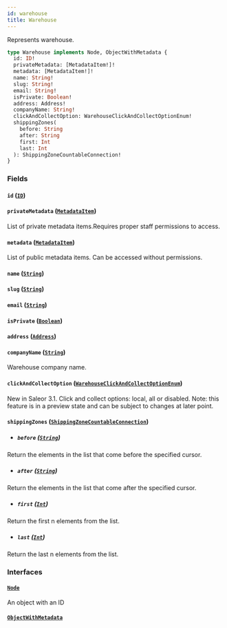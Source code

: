 ```yaml
---
id: warehouse
title: Warehouse
---
```


Represents warehouse.

```graphql
type Warehouse implements Node, ObjectWithMetadata {
  id: ID!
  privateMetadata: [MetadataItem!]!
  metadata: [MetadataItem!]!
  name: String!
  slug: String!
  email: String!
  isPrivate: Boolean!
  address: Address!
  companyName: String!
  clickAndCollectOption: WarehouseClickAndCollectOptionEnum!
  shippingZones(
    before: String
    after: String
    first: Int
    last: Int
  ): ShippingZoneCountableConnection!
}
```

### Fields

#### `id` ([`ID`](../../../developer/api-reference/scalars/id))

#### `privateMetadata` ([`MetadataItem`](../../../developer/api-reference/objects/metadata-item))

List of private metadata items.Requires proper staff permissions to access.

#### `metadata` ([`MetadataItem`](../../../developer/api-reference/objects/metadata-item))

List of public metadata items. Can be accessed without permissions.

#### `name` ([`String`](../../../developer/api-reference/scalars/string))

#### `slug` ([`String`](../../../developer/api-reference/scalars/string))

#### `email` ([`String`](../../../developer/api-reference/scalars/string))

#### `isPrivate` ([`Boolean`](../../../developer/api-reference/scalars/boolean))

#### `address` ([`Address`](../../../developer/api-reference/objects/address))

#### `companyName` ([`String`](../../../developer/api-reference/scalars/string))

Warehouse company name.

#### `clickAndCollectOption` ([`WarehouseClickAndCollectOptionEnum`](../../../developer/api-reference/enums/warehouse-click-and-collect-option-enum))

New in Saleor 3.1. Click and collect options: local, all or disabled. Note: this feature is in a preview state and can be subject to changes at later point.

#### `shippingZones` ([`ShippingZoneCountableConnection`](../../../developer/api-reference/objects/shipping-zone-countable-connection))

- ##### `before` ([`String`](../../../developer/api-reference/scalars/string))

Return the elements in the list that come before the specified cursor.

- ##### `after` ([`String`](../../../developer/api-reference/scalars/string))

Return the elements in the list that come after the specified cursor.

- ##### `first` ([`Int`](../../../developer/api-reference/scalars/int))

Return the first n elements from the list.

- ##### `last` ([`Int`](../../../developer/api-reference/scalars/int))

Return the last n elements from the list.

### Interfaces

#### [`Node`](../../../developer/api-reference/interfaces/node)

An object with an ID

#### [`ObjectWithMetadata`](../../../developer/api-reference/interfaces/object-with-metadata)
